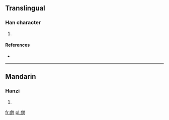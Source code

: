 ==Translingual==

===Han character===
{{Han char|rn=99|rad=甘|as=08|sn=13|four=2421<sub>7</sub>|canj=卜山廿一 (YUTM)}}

# {{defn|Han|sort=甘08}}

====References====
* {{Han ref|kx=0754.150|dkj=21658|dj=1161.080|hdz=42823.030|uh=751D|ud=29981|bh=DEC3|bd=57027}}

----

==Mandarin==

===Hanzi===
{{cmn-hanzi|pin=[[hān]] ([[han1]])|wg=han<sup>1</sup>}}

# {{defn|Mandarin|sort=甘08}}

[[fr:甝]]
[[pl:甝]]